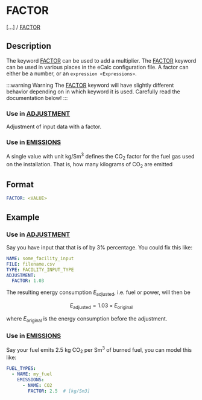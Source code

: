 # FACTOR

[...] /
[FACTOR](FACTOR)

## Description
The keyword [FACTOR](FACTOR) can be used to add a multiplier. The
[FACTOR](FACTOR) keyword can be used in various places in the eCalc configuration file.
A factor can either be a number, or an `expression <Expressions>`.

:::warning Warning
The [FACTOR](FACTOR) keyword will have slightly different behavior depending on in which keyword
it is used. Carefully read the documentation below!
:::
### Use in [ADJUSTMENT](ADJUSTMENT)

Adjustment of input data with a factor.

### Use in [EMISSIONS](EMISSIONS.md)
A single value with unit kg/Sm<sup>3</sup> defines the CO<sub>2</sub> factor for the fuel gas used on the
installation. That is, how many kilograms of CO<sub>2</sub> are emitted

## Format
~~~~~~~~yaml
FACTOR: <VALUE>
~~~~~~~~

## Example
### Use in [ADJUSTMENT](ADJUSTMENT)

Say you have input that that is of by 3% percentage.
You could fix this like:

~~~~~~~~yaml
NAME: some_facility_input
FILE: filename.csv
TYPE: FACILITY_INPUT_TYPE
ADJUSTMENT:
  FACTOR: 1.03
~~~~~~~~

The resulting energy consumption $E_\mathrm{adjusted}$, i.e. fuel or power, will then be

$$
E_\mathrm{adjusted} = 1.03 \times E_\mathrm{original}
$$

where $E_\mathrm{original}$ is the energy consumption before the adjustment.

### Use in [EMISSIONS](EMISSIONS.md)

Say your fuel emits 2.5 kg CO<sub>2</sub> per Sm<sup>3</sup> of burned fuel, you can model this like:

~~~~~~~~yaml
FUEL_TYPES:
  - NAME: my_fuel
    EMISSIONS:
      - NAME: CO2
        FACTOR: 2.5  # [kg/Sm3]
~~~~~~~~

